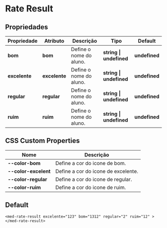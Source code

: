 
<Meta title="Components/Global/Rate Result/Usage" />

# Rate Result

## Propriedades

| Propriedade   | Atributo      | Descrição                                  | Tipo                                                     | Default       |
| ------------- | ------------- | ------------------------------------------ | -------------------------------------------------------- | ------------- |
| **bom**       | **bom**       | Define o nome do aluno.                    | **string \| undefined**                                  | **undefined** |
| **excelente** | **excelente** | Define o nome do aluno.                    | **string \| undefined**                                  | **undefined** |
| **regular**   | **regular**   | Define o nome do aluno.                    | **string \| undefined**                                  | **undefined** |
| **ruim**      | **ruim**      | Define o nome do aluno.                    | **string \| undefined**                                  | **undefined** |

## CSS Custom Properties

| Nome                   | Descrição                                                           |
| --------------------   | -----------------------------------------------------------------   |
| **--color-bom**        | Define a cor do icone de bom.                                       |
| **--color-excelent**   | Define a cor do icone de excelente.                                 |
| **--color-regular**    | Define a cor do icone de regular.                                   |
| **--color-ruim**       | Define a cor do icone de ruim.                                      |

## Default

```
<med-rate-result excelente="123" bom="1312" regular="2" ruim="12" ></med-rate-result>
```
